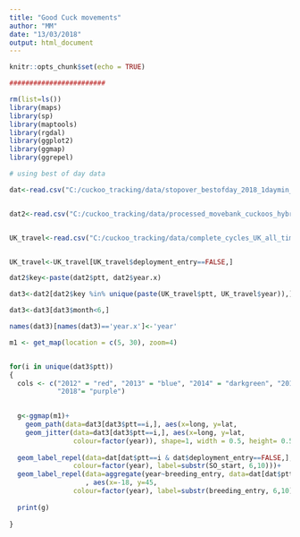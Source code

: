 ```yaml
---
title: "Good Cuck movements"
author: "MM"
date: "13/03/2018"
output: html_document
---
```


```r
knitr::opts_chunk$set(echo = TRUE)
```


```r
########################

rm(list=ls())
library(maps)
library(sp)
library(maptools)
library(rgdal)
library(ggplot2)
library(ggmap)
library(ggrepel)

# using best of day data

dat<-read.csv("C:/cuckoo_tracking/data/stopover_bestofday_2018_1daymin_recalc_spring_mig.csv", h=T)


dat2<-read.csv("C:/cuckoo_tracking/data/processed_movebank_cuckoos_hybrid_filter_2018_clean_stopovers_recalc.csv", h=T)


UK_travel<-read.csv("C:/cuckoo_tracking/data/complete_cycles_UK_all_timing.csv", h=T)


UK_travel<-UK_travel[UK_travel$deployment_entry==FALSE,]

dat2$key<-paste(dat2$ptt, dat2$year.x)

dat3<-dat2[dat2$key %in% unique(paste(UK_travel$ptt, UK_travel$year)),]

dat3<-dat3[dat3$month<6,]

names(dat3)[names(dat3)=='year.x']<-'year'

m1 <- get_map(location = c(5, 30), zoom=4)


for(i in unique(dat3$ptt))
{
  cols <- c("2012" = "red", "2013" = "blue", "2014" = "darkgreen", "2015" = "orange", "2016"= "cyan", "2017"= "black",
            "2018"= "purple")

  
  g<-ggmap(m1)+
    geom_path(data=dat3[dat3$ptt==i,], aes(x=long, y=lat,                                      colour=factor(year)))+
    geom_jitter(data=dat3[dat3$ptt==i,], aes(x=long, y=lat,
                colour=factor(year)), shape=1, width = 0.5, height= 0.5)+ggtitle(i)+
  
  geom_label_repel(data=dat[dat$ptt==i & dat$deployment_entry==FALSE,], aes(x=SO_median_long, y=SO_median_lat,
                colour=factor(year), label=substr(SO_start, 6,10)))+
  geom_label_repel(data=aggregate(year~breeding_entry, data=dat[dat$ptt==i,], FUN=function(x){unique(x)})
                   , aes(x=-18, y=45,
                colour=factor(year), label=substr(breeding_entry, 6,10))) + scale_colour_manual(values = cols) 
  
  print(g)
 
}
  
  
```

